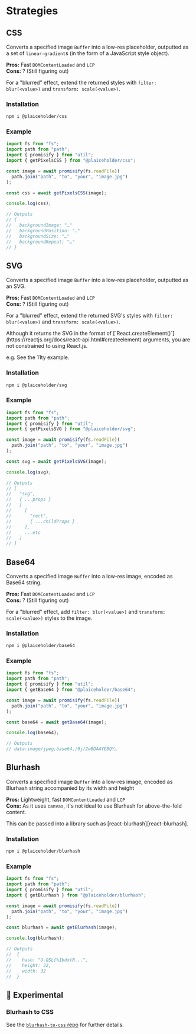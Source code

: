 
# Strategies

## CSS

Converts a specified image `Buffer` into a low-res placeholder, outputted as a set of `linear-gradient`s (in the form of a JavaScript style object).

**Pros:** Fast `DOMContentLoaded` and `LCP`  
**Cons:** ? (Still figuring out)

For a "blurred" effect, extend the returned styles with `filter: blur(<value>)` and `transform: scale(<value>)`.

### Installation

```sh
npm i @plaiceholder/css
```

### Example

```js
import fs from "fs";
import path from "path";
import { promisify } from "util";
import { getPixelsCSS } from "@plaiceholder/css";

const image = await promisify(fs.readFile)(
  path.join("path", "to", "your", "image.jpg")
);

const css = await getPixelsCSS(image);

console.log(css);

// Outputs
// {
//   backgroundImage: "…"
//   backgroundPosition: "…"
//   backgroundSize: "…"
//   backgroundRepeat: "…"
// }
```

## SVG

Converts a specified image `Buffer` into a low-res placeholder, outputted as an SVG.

**Pros:** Fast `DOMContentLoaded` and `LCP`  
**Cons:** ? (Still figuring out)

For a "blurred" effect, extend the returned SVG's styles with `filter: blur(<value>)` and `transform: scale(<value>)`.

<Callout>
Although it returns the SVG in the format of [`React.createElement()`](https://reactjs.org/docs/react-api.html#createelement) arguments, you are not constrained to using React.js.

e.g. See the 11ty example.

</Callout>

### Installation

```sh
npm i @plaiceholder/svg
```

### Example

```js
import fs from "fs";
import path from "path";
import { promisify } from "util";
import { getPixelsSVG } from "@plaiceholder/svg";

const image = await promisify(fs.readFile)(
  path.join("path", "to", "your", "image.jpg")
);

const svg = await getPixelsSVG(image);

console.log(svg);

// Outputs
// [
//   "svg",
//   { ...props }
//   [
//     [
//       "rect",
//       { ...childProps }
//     ],
//     ...etc
//   ]
// ]
```

## Base64

Converts a specified image `Buffer` into a low-res image, encoded as Base64 string.

**Pros:** Fast `DOMContentLoaded` and `LCP`  
**Cons:** ? (Still figuring out)

For a "blurred" effect, add `filter: blur(<value>)` and `transform: scale(<value>)` styles to the image.

### Installation

```sh
npm i @plaiceholder/base64
```

### Example

```js
import fs from "fs";
import path from "path";
import { promisify } from "util";
import { getBase64 } from "@plaiceholder/base64";

const image = await promisify(fs.readFile)(
  path.join("path", "to", "your", "image.jpg")
);

const base64 = await getBase64(image);

console.log(base64);

// Outputs
// data:image/jpeg;base64,/9j/2wBDAAYEBQY…
```

## Blurhash

Converts a specified image `Buffer` into a low-res image, encoded as Blurhash string accompanied by its width and height

**Pros:** Lightweight, fast `DOMContentLoaded` and `LCP`  
**Cons:** As it uses `canvas`, it's not ideal to use Blurhash for above-the-fold content.

This can be passed into a library such as [react-blurhash][react-blurhash].

### Installation

```sh
npm i @plaiceholder/blurhash
```

### Example

```js
import fs from "fs";
import path from "path";
import { promisify } from "util";
import { getBlurhash } from "@plaiceholder/blurhash";

const image = await promisify(fs.readFile)(
  path.join("path", "to", "your", "image.jpg")
);

const blurhash = await getBlurhash(image);

console.log(blurhash);

// Outputs
//  {
//    hash: "U.QSL{%1bdxtR...",
//    height: 32,
//    width: 32
//  }
```

## 🧪 Experimental

### Blurhash to CSS

See the [`blurhash-to-css` repo](blurhash-to-css) for further details.
